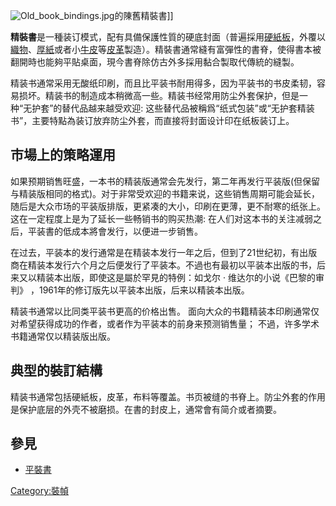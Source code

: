 {{unreferenced|time=2019-08-28T16:35:38+00:00}}
[[File:Old_book_bindings.jpg|thumb]]的陳舊精裝書]]

'''精裝書'''是一種装订模式，配有具備保護性質的硬底封面（普遍採用[[硬紙板|硬紙板]]，外覆以[[紡織品|織物]]、[[紙|厚紙]]或者小[[牛皮|牛皮]]等[[皮革|皮革]]製造）。精裝書通常縫有富彈性的書脊，使得書本被翻開時也能夠平貼桌面，現今書脊除仿古外多採用黏合製取代傳統的縫製。

精装书通常采用无酸纸印刷，而且比平装书耐用得多，因为平装书的书皮柔韧，容易损坏。精装书的制造成本稍微高一些。精装书经常用防尘外套保护，但是一种“无护套”的替代品越来越受欢迎: 这些替代品被稱爲“纸式包装”或“无护套精装书”，主要特點為装订放弃防尘外套，而直接将封面设计印在纸板装订上。

== 市場上的策略運用 ==
如果预期销售旺盛，一本书的精装版通常会先发行，第二年再发行平装版(但保留与精装版相同的格式)。对于非常受欢迎的书籍来说，这些销售周期可能会延长，随后是大众市场的平装版排版，更紧凑的大小，印刷在更薄，更不耐寒的纸张上。这在一定程度上是为了延长一些畅销书的购买热潮: 在人们对这本书的关注减弱之后，平装書的低成本將會发行，以便进一步销售。

在过去，平装本的发行通常是在精装本发行一年之后，但到了21世纪初，有出版商在精装本发行六个月之后便发行了平装本。不過也有最初以平装本出版的书，后来又以精装本出版，即使这是屬於罕見的特例：如戈尔 · 维达尔的小说《巴黎的审判》 ，1961年的修订版先以平装本出版，后来以精装本出版。

精装书通常以比同类平装书更高的价格出售。 面向大众的书籍精装本印刷通常仅对希望获得成功的作者，或者作为平装本的前身来预测销售量； 不過，许多学术书籍通常仅以精装版出版。

== 典型的裝訂結構 ==
精装书通常包括硬紙板，皮革，布料等覆盖。书页被缝的书脊上。防尘外套的作用是保护底层的外壳不被磨损。在書的封皮上，通常會有简介或者摘要。

== 參見 ==
* [[平裝書|平裝書]]

{{book-stub}}

[[Category:裝幀|Category:裝幀]]